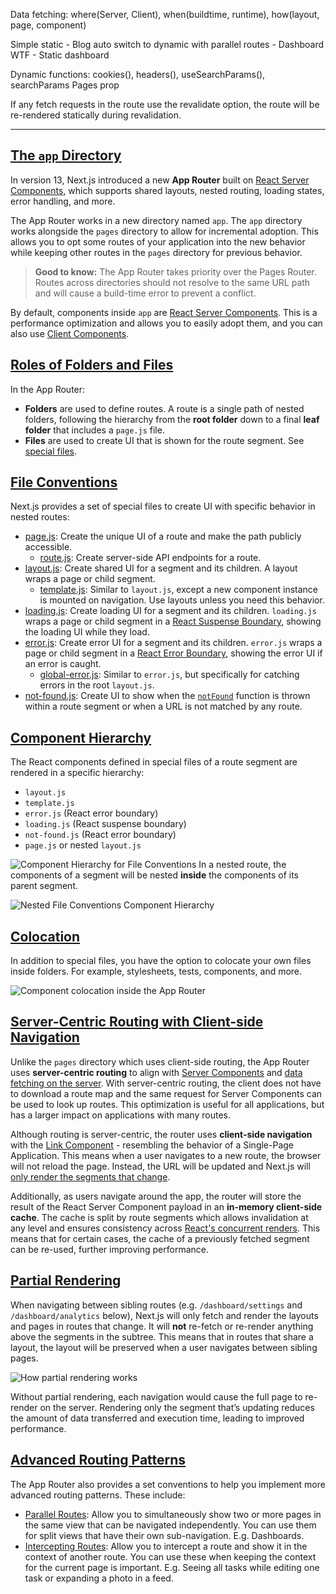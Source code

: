 Data fetching:
where(Server, Client), when(buildtime, runtime), how(layout, page, component)

Simple static - Blog
auto switch to dynamic with parallel routes - Dashboard
WTF - Static dashboard

Dynamic functions: cookies(), headers(), useSearchParams(), searchParams Pages prop

If any fetch requests in the route use the revalidate option, the route will be re-rendered statically during revalidation.

---

## [The `app` Directory](#the-app-directory)

In version 13, Next.js introduced a new **App Router** built on [React Server Components](/docs/getting-started/react-essentials#server-components), which supports shared layouts, nested routing, loading states, error handling, and more.

The App Router works in a new directory named `app`. The `app` directory works alongside the `pages` directory to allow for incremental adoption. This allows you to opt some routes of your application into the new behavior while keeping other routes in the `pages` directory for previous behavior.

> **Good to know:** The App Router takes priority over the Pages Router. Routes across directories should not resolve to the same URL path and will cause a build-time error to prevent a conflict.

By default, components inside `app` are [React Server Components](/docs/getting-started/react-essentials#server-components). This is a performance optimization and allows you to easily adopt them, and you can also use [Client Components](/docs/getting-started/react-essentials#client-components).

## [Roles of Folders and Files](#roles-of-folders-and-files)

In the App Router:

- **Folders** are used to define routes. A route is a single path of nested folders, following the hierarchy from the **root folder** down to a final **leaf folder** that includes a `page.js` file.
- **Files** are used to create UI that is shown for the route segment. See [special files](https://nextjs.org/docs/app/building-your-application/routing#file-conventions).

## [File Conventions](#file-conventions)

Next.js provides a set of special files to create UI with specific behavior in nested routes:

- [page.js](https://nextjs.org/docs/app/building-your-application/routing/pages-and-layouts#pages): Create the unique UI of a route and make the path publicly accessible.
  - [route.js](https://nextjs.org/docs/app/building-your-application/routing/router-handlers): Create server-side API endpoints for a route.
- [layout.js](https://nextjs.org/docs/app/building-your-application/routing/pages-and-layouts#layouts): Create shared UI for a segment and its children. A layout wraps a page or child segment.
  - [template.js](https://nextjs.org/docs/app/building-your-application/routing/pages-and-layouts#templates): Similar to `layout.js`, except a new component instance is mounted on navigation. Use layouts unless you need this behavior.
- [loading.js](https://nextjs.org/docs/app/building-your-application/routing/loading-ui-and-streaming): Create loading UI for a segment and its children. `loading.js` wraps a page or child segment in a [React Suspense Boundary](https://react.dev/reference/react/Suspense#suspense), showing the loading UI while they load.
- [error.js](https://nextjs.org/docs/app/building-your-application/routing/error-handling): Create error UI for a segment and its children. `error.js` wraps a page or child segment in a [React Error Boundary](https://reactjs.org/docs/error-boundaries.html), showing the error UI if an error is caught.
  - [global-error.js](https://nextjs.org/docs/app/building-your-application/routing/error-handling): Similar to `error.js`, but specifically for catching errors in the root `layout.js`.
- [not-found.js](https://nextjs.org/docs/app/api-reference/file-conventions/not-found): Create UI to show when the [`notFound`](https://nextjs.org/docs/app/api-reference/functions/not-found) function is thrown within a route segment or when a URL is not matched by any route.

## [Component Hierarchy](#component-hierarchy)

The React components defined in special files of a route segment are rendered in a specific hierarchy:

- `layout.js`
- `template.js`
- `error.js` (React error boundary)
- `loading.js` (React suspense boundary)
- `not-found.js` (React error boundary)
- `page.js` or nested `layout.js`

![Component Hierarchy for File Conventions](/assets/file-conventions-component-hierarchy.avif)
In a nested route, the components of a segment will be nested **inside** the components of its parent segment.

![Nested File Conventions Component Hierarchy](/assets/nested-file-conventions-component-hierarchy.avif)

## [Colocation](#colocation)

In addition to special files, you have the option to colocate your own files inside folders. For example, stylesheets, tests, components, and more.

![Component colocation inside the App Router](/assets/component-collocation.avif)

## [Server-Centric Routing with Client-side Navigation](#server-centric-routing-with-client-side-navigation)

Unlike the `pages` directory which uses client-side routing, the App Router uses **server-centric routing** to align with [Server Components](/docs/getting-started/react-essentials#server-components) and [data fetching on the server](https://nextjs.org/docs/app/building-your-application/data-fetching/fetching). With server-centric routing, the client does not have to download a route map and the same request for Server Components can be used to look up routes. This optimization is useful for all applications, but has a larger impact on applications with many routes.

Although routing is server-centric, the router uses **client-side navigation** with the [Link Component](https://nextjs.org/docs/app/building-your-application/routing/NavLinking-and-navigating#linking) - resembling the behavior of a Single-Page Application. This means when a user navigates to a new route, the browser will not reload the page. Instead, the URL will be updated and Next.js will [only render the segments that change](https://nextjs.org/docs/app/building-your-application/routing#partial-rendering).

Additionally, as users navigate around the app, the router will store the result of the React Server Component payload in an **in-memory client-side cache**. The cache is split by route segments which allows invalidation at any level and ensures consistency across [React's concurrent renders](https://react.dev/blog/2022/03/29/react-v18#what-is-concurrent-react). This means that for certain cases, the cache of a previously fetched segment can be re-used, further improving performance.

## [Partial Rendering](#partial-rendering)

When navigating between sibling routes (e.g. `/dashboard/settings` and `/dashboard/analytics` below), Next.js will only fetch and render the layouts and pages in routes that change. It will **not** re-fetch or re-render anything above the segments in the subtree. This means that in routes that share a layout, the layout will be preserved when a user navigates between sibling pages.

![How partial rendering works](/assets/partial-rendering.avif)

Without partial rendering, each navigation would cause the full page to re-render on the server. Rendering only the segment that’s updating reduces the amount of data transferred and execution time, leading to improved performance.

## [Advanced Routing Patterns](#advanced-routing-patterns)

The App Router also provides a set conventions to help you implement more advanced routing patterns. These include:

- [Parallel Routes](https://nextjs.org/docs/app/building-your-application/routing/parallel-routes): Allow you to simultaneously show two or more pages in the same view that can be navigated independently. You can use them for split views that have their own sub-navigation. E.g. Dashboards.
- [Intercepting Routes](https://nextjs.orghttps://nextjs.org/docs/app/building-your-application/routing/intercepting-routes): Allow you to intercept a route and show it in the context of another route. You can use these when keeping the context for the current page is important. E.g. Seeing all tasks while editing one task or expanding a photo in a feed.

